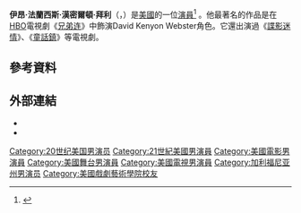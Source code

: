 {{noteTA
|G1=Show
|G2=Movie
|G3=TV
}}
{{Infobox person
| name = 伊昂·拜利<br /><small>{{lang|en|Eion Bailey}}</small>
| image = Eion Bailey 2012.jpg
| caption = 
| birth_name = Eion Francis Hamilton Bailey
| birth_date = {{birth date and age|1976|6|8}}
| birth_place = 美國[[加利福尼亞州|加州]][[圣莫尼卡|-{zh-hans:圣莫尼卡;zh-hk:聖塔莫尼卡;zh-tw:聖塔莫尼卡;}-]]
| occupation = 演員
| yearsactive = 1997年至今
}}
'''伊昂·法蘭西斯·漢密爾頓·拜利'''（{{lang-en|Eion Francis Hamilton Bailey}}，{{bd|1976年|6月8日||}}）是[[美國|美國]]的一位[[演員|演員]]<ref>{{Cite news|url=http://www.highbeam.com/doc/1G1-122258161.html|title=Sexual Life|first=Robert|last=Koehler|work=[[Daily_Variety|Daily Variety]]|date=August 19, 2004|accessdate=November 6, 2013|archive-url=https://web.archive.org/web/20140611111209/http://www.highbeam.com/doc/1G1-122258161.html|archive-date=2014-06-11|dead-url=yes}}{{Subscription required}}</ref> 。他最著名的作品是在[[HBO|HBO]]電視劇《[[兄弟连|兄弟连]]》中飾演David Kenyon Webster角色。它還出演過《[[諜影迷情|諜影迷情]]》、《[[童話鎮|童話鎮]]》等電視劇。

==參考資料==
{{Reflist}}

== 外部連結 ==
{{Commons category|Eion Bailey}}
*{{IMDb name|0047248}}
*{{Amg name|237229}}

{{DEFAULTSORT:Bailey, Eion}}
[[Category:20世纪美国男演员|Category:20世纪美国男演员]]
[[Category:21世紀美國男演員|Category:21世紀美國男演員]]
[[Category:美國電影男演員|Category:美國電影男演員]]
[[Category:美國舞台男演員|Category:美國舞台男演員]]
[[Category:美國電視男演員|Category:美國電視男演員]]
[[Category:加利福尼亚州男演员|Category:加利福尼亚州男演员]]
[[Category:美國戲劇藝術學院校友|Category:美國戲劇藝術學院校友]]